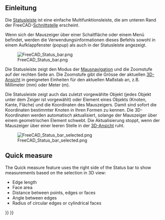 <languages/>

<span id="Introduction"></span>
== Einleitung ==

Die [[status bar/de|Statusleiste]] ist eine einfache Multifunktionsleiste, die am unteren Rand der FreeCAD-[[interface/de|Schnittstelle]] erscheint.

Wenn sich der Mauszeiger über einer Schaltfläche oder einem Menü befindet, werden die Verwendungsinformationen dieses Befehls sowohl in einem Aufklappfenster (popup) als auch in der Statusleiste angezeigt.

[[File:FreeCAD_Status_bar.png]]

Die Statusleiste zeigt den Modus der [[Mouse_navigation/de|Mausnavigation]] und  die Zoomstufe auf der rechten Seite an. Die Zoomstufe gibt die Grösse der aktuellen [[3D view/de|3D-Ansicht]] in geeigneten Einheiten für den aktuellen Maßstab an, z.B. Millimeter (mm) oder Meter (m).

Die Statusleiste zeigt auch das zuletzt vorgewählte Objekt (jedes Objekt unter dem Zeiger ist vorgewählt) oder Element eines Objekts (Knoten, Kante, Fläche) und die Koordinaten des Mauszeigers. Damit sind sofort die Koordinaten bestimmter Knoten in Ihren Formen zu kennen. Die 3D-Koordinaten werden automatisch aktualisiert, solange der Mauszeiger über einem geometrischen Element schwebt. Die Aktualisierung stoppt, wenn der Mauszeiger über einer leeren Stelle in der [[3D view|3D-Ansicht]] ruht.

[[File:FreeCAD_Status_bar_selected.png]]

== Quick measure ==

{{Version|1.0}}

The Quick measure feature uses the right side of the Status bar to show measurements based on the selection in 3D view:
* Edge length
* Face area 
* Distance between points, edges or faces
* Angle between edges
* Radius of circular edges or cylindrical faces


{{Interface navi{{#translation:}}}}
{{Userdocnavi{{#translation:}}}}
